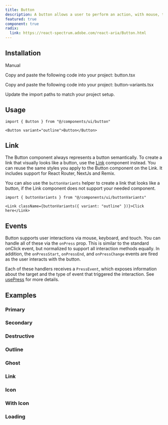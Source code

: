 ```yaml
---
title: Button
description: A button allows a user to perform an action, with mouse, touch, and keyboard interactions.
featured: true
component: true
radix:
  link: https://react-spectrum.adobe.com/react-aria/Button.html
---
```


<ComponentPreview name="button-demo" />

## Installation

<Tabs defaultValue="manual">

<TabsList>
  <TabsTrigger value="manual">Manual</TabsTrigger>
</TabsList>

<TabsContent value="manual">

<Steps>

<Step>Copy and paste the following code into your project: button.tsx</Step>

<ComponentSource name="button" />

<Step>
  Copy and paste the following code into your project: button-variants.tsx
</Step>

<ComponentSource name="button-variants" />

<Step>Update the import paths to match your project setup.</Step>

</Steps>

</TabsContent>

</Tabs>

## Usage

```tsx
import { Button } from "@/components/ui/button"
```

```tsx
<Button variant="outline">Button</Button>
```

## Link

The Button component always represents a button semantically.
To create a link that visually looks like a button, use the [Link](../../../docs/components/link) component instead. You can reuse the same styles you apply to the Button component on the Link. It includes support for React Router, NextJs and Remix.

You can also use the `buttonVariants` helper to create a link that looks like a button, if the Link component does not support your needed component.

```tsx
import { buttonVariants } from "@/components/ui/buttonVariants"
```

```tsx
<Link className={buttonVariants({ variant: "outline" })}>Click here</Link>
```

## Events

Button supports user interactions via mouse, keyboard, and touch. You can handle all of these via the `onPress` prop. This is similar to the standard onClick event, but normalized to support all interaction methods equally. In addition, the `onPressStart`, `onPressEnd`, and `onPressChange` events are fired as the user interacts with the button.

Each of these handlers receives a `PressEvent`, which exposes information about the target and the type of event that triggered the interaction. See [usePress](https://react-spectrum.adobe.com/react-aria/usePress.html) for more details.

<ComponentPreview name="button-press" />

## Examples

### Primary

<ComponentPreview name="button-demo" />

### Secondary

<ComponentPreview name="button-secondary" />

### Destructive

<ComponentPreview name="button-destructive" />

### Outline

<ComponentPreview name="button-outline" />

### Ghost

<ComponentPreview name="button-ghost" />

### Link

<ComponentPreview name="button-link" />

### Icon

<ComponentPreview name="button-icon" />

### With Icon

<ComponentPreview name="button-with-icon" />

### Loading

<ComponentPreview name="button-loading" />
